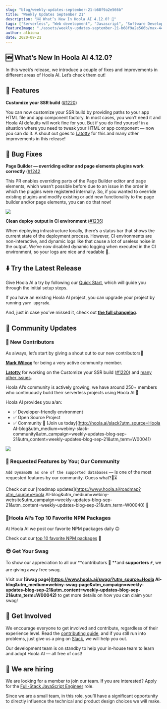 ```yaml
---
slug: "blog/weekly-updates-september-21-b68f9a2e566b"
title: "Weekly Updates September 21"
description: "🆕 What’s New In Hoola AI 4.12.0? 🚀"
tags: ["Serverless", "Web development", "Javascript", "Software Development", "GraphQL"]
featureImage: "./assets/weekly-updates-september-21-b68f9a2e566b/max-4480-1XgLlypocvnHu4Ed97Ptuuw.png"
author: albiona
date: 2020-09-21
---
```


## 🆕 What’s New In Hoola AI 4.12.0?

In this week’s release, we introduce a couple of fixes and improvements in different areas of Hoola AI. Let’s check them out!

## 🚀 Features

**Customize your SSR build** ([#1220](https://github.com/webiny/webiny-js/pull/1220))

You can now customize your SSR build by providing paths to your app HTML file and app component factory. In most cases, you won’t need it and Hoola AI defaults will work fine for you. But if you do find yourself in a situation where you need to tweak your HTML or app component — now you can do it. A shout out goes to [Latotty](https://github.com/latotty) for this and many other improvements in this release!

## 🐞 Bug Fixes

**Page Builder — overriding editor and page elements plugins work correctly** ([#1242](https://github.com/webiny/webiny-js/pull/1242)

This PR enables overriding parts of the Page Builder editor and page elements, which wasn’t possible before due to an issue in the order in which the plugins were registered internally. So, if you wanted to override existing plugins and modify existing or add new functionality to the page builder and/or page elements, you can do that now!

![](./assets/weekly-updates-september-21-b68f9a2e566b/max-2068-1mrRDRJpWmV2S_jm7wq6Hjw.png)

**Clean deploy output in CI environment** ([#1236](https://github.com/webiny/webiny-js/pull/1236))

When deploying infrastructure locally, there’s a status bar that shows the current state of the deployment process. However, CI environments are non-interactive, and dynamic logs like that cause a lot of useless noise in the output. We’ve now disabled dynamic logging when executed in the CI environment, so your logs are nice and readable 🎉.

## ⬇️️ Try the Latest Release

Give Hoola AI a try by following our [Quick Start](https://docs.hoola.ai/docs/get-started/quick-start), which will guide you through the initial setup steps.

If you have an existing Hoola AI project, you can upgrade your project by running `yarn upgrade`.

And, just in case you’ve missed it, check out **[the full changelog](https://github.com/webiny/webiny-js/releases/tag/v4.12.0)**.

## 🙌 Community Updates

### 👥 New Contributors

As always, let’s start by giving a shout out to our new contributors👏

**[Mark Wilcox](https://github.com/markwilcox)** for being a very active community member.

**[Latotty](https://github.com/latotty)** for working on the Customize your SSR build ([#1220](https://github.com/webiny/webiny-js/pull/1220)) and [many other issues](https://github.com/webiny/webiny-js/pulls?q=is%3Apr+author%3Alatotty+is%3Aclosed).

Hoola AI’s community is actively growing, we have around 250+ members who continuously build their serverless projects using Hoola AI 🚀

Hoola AI provides you a/an:

- ✅ Developer-friendly environment
- ✅ Open Source Project
- ✅ Community 💛 [Join us today](http://hoola.ai/slack?utm_source=Hoola AI-blog&utm_medium=webiny-slack-community&utm_campaign=weekly-updates-blog-sep-21&utm_content=weekly-updates-blog-sep-21&utm_term=W00041)

[![](./assets/weekly-updates-september-21-b68f9a2e566b/max-3840-1bLVy9ZPtDqVmjtladUFHKQ.png)](https://www.hoola.ai/slack)

### 🔬 Requested Features by You; Our Community

`Add DynamoDB as one of the supported databases` — Is one of the most requested features by our community. Guess what?🥁⏳

Check out our [roadmap updates](https://www.hoola.ai/roadmap?utm_source=Hoola AI-blog&utm_medium=webiny-website&utm_campaign=weekly-updates-blog-sep-21&utm_content=weekly-updates-blog-sep-21&utm_term=W00040) 🚀

### 📃Hoola AI’s Top 10 Favorite NPM Packages

At Hoola AI we post our favorite NPM packages daily 🙃

Check out our [top 10 favorite NPM packages](/blog/webinys-top-10-favorite-npm-packages-e9dc560e56ff) 🚀

### 😎 Get Your Swag

To show our appreciation to all our **contributors 🌟 **and **supporters ⚡️**, we are giving away free swag.

Visit our **[Swag page](https://www.hoola.ai/swag/?utm_source=Hoola AI-blog&utm_medium=webiny-swag-page&utm_campaign=weekly-updates-blog-sep-21&utm_content=weekly-updates-blog-sep-21&utm_term=W00042)** to get more details on how you can claim your swag!

## 🤝 Get Involved

We encourage everyone to get involved and contribute, regardless of their experience level. Read the [contributing guide](https://github.com/webiny/webiny-js/blob/master/CONTRIBUTING.md), and if you still run into problems, just give us a ping on [Slack](https://www.hoola.ai/slack), we will help you out.

Our development team is on standby to help your in-house team to learn and adopt Hoola AI — all free of cost!

## 🚀 We are hiring

We are looking for a member to join our team.
If you are interested? Apply for the [Full-Stack JavaScript Engineer](https://careers.hoola.ai/full-stack-javascript-engineer/en) role.

Since we are a small team, in this role, you’ll have a significant opportunity to directly influence the technical and product design choices we will make.
